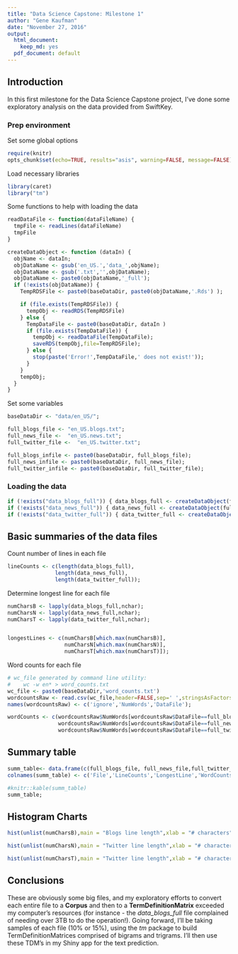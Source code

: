 ```yaml
---
title: "Data Science Capstone: Milestone 1"
author: "Gene Kaufman"
date: "November 27, 2016"
output:
  html_document:
    keep_md: yes
  pdf_document: default
---
```

## Introduction
In this first milestone for the Data Science Capstone project, I've done some exploratory analysis on the data provided from SwiftKey.

### Prep environment
Set some global options
```r
require(knitr)
opts_chunk$set(echo=TRUE, results="asis", warning=FALSE, message=FALSE)

```

Load necessary libraries
```r
library(caret)
library("tm")
```

Some functions to help with loading the data
```r
readDataFile <- function(dataFileName) {
  tmpFile <- readLines(dataFileName)
  tmpFile
}

createDataObject <- function (dataIn) {
  objName <- dataIn;
  objDataName <- gsub('en_US.','data_',objName);
  objDataName <- gsub('.txt','',objDataName);
  objDataName <- paste0(objDataName,'_full');
  if (!exists(objDataName)) {
    TempRDSFile <- paste0(baseDataDir, paste0(objDataName,'.Rds') );

    if (file.exists(TempRDSFile)) {
      tempObj <- readRDS(TempRDSFile)
    } else {
      TempDataFile <- paste0(baseDataDir, dataIn )
      if (file.exists(TempDataFile)) {
        tempObj <- readDataFile(TempDataFile);
        saveRDS(tempObj,file=TempRDSFile);
      } else {
        stop(paste('Error!',TempDataFile,' does not exist!'));
      }
    }
    tempObj;
  }
}

```

Set some variables
```r
baseDataDir <- "data/en_US/";

full_blogs_file <- "en_US.blogs.txt";
full_news_file <-  "en_US.news.txt";
full_twitter_file <-  "en_US.twitter.txt";

full_blogs_infile <- paste0(baseDataDir, full_blogs_file);
full_news_infile <- paste0(baseDataDir, full_news_file);
full_twitter_infile <- paste0(baseDataDir, full_twitter_file);

```

### Loading the data

```r
if (!exists("data_blogs_full")) { data_blogs_full <- createDataObject(full_blogs_file) };
if (!exists("data_news_full")) { data_news_full <- createDataObject(full_news_file) };
if (!exists("data_twitter_full")) { data_twitter_full <- createDataObject(full_twitter_file) };
```

## Basic summaries of the data files

Count number of lines in each file
```r
lineCounts <- c(length(data_blogs_full),
               length(data_news_full),
               length(data_twitter_full));
```

Determine longest line for each file
```r
numCharsB <- lapply(data_blogs_full,nchar);
numCharsN <- lapply(data_news_full,nchar);
numCharsT <- lapply(data_twitter_full,nchar);


longestLines <- c(numCharsB[which.max(numCharsB)],
                  numCharsN[which.max(numCharsN)],
                  numCharsT[which.max(numCharsT)]);
```

Word counts for each file
```r
# wc_file generated by command line utility:
#    wc -w en* > word_counts.txt
wc_file <- paste0(baseDataDir,'word_counts.txt')
wordcountsRaw <- read.csv(wc_file,header=FALSE,sep=' ',stringsAsFactors = FALSE)
names(wordcountsRaw) <- c('ignore','NumWords','DataFile');

wordCounts <- c(wordcountsRaw$NumWords[wordcountsRaw$DataFile==full_blogs_file],
                wordcountsRaw$NumWords[wordcountsRaw$DataFile==full_news_file],
                wordcountsRaw$NumWords[wordcountsRaw$DataFile==full_twitter_file]);

```
## Summary table
```r
summ_table<- data.frame(c(full_blogs_file, full_news_file,full_twitter_file),lineCounts,as.array(longestLines),wordCounts)
colnames(summ_table) <- c('File','LineCounts','LongestLine','WordCounts')
```

```r
#knitr::kable(summ_table)
summ_table;
```

## Histogram Charts
```r
hist(unlist(numCharsB),main = "Blogs line length",xlab = "# characters",col = "blue",xlim = c(0,1500),breaks=10000)

hist(unlist(numCharsN),main = "Twitter line length",xlab = "# characters",col = "green",xlim = c(0,1500),breaks=1000)

hist(unlist(numCharsT),main = "Twitter line length",xlab = "# characters",col = "red")
```

## Conclusions
These are obviously some big files, and my exploratory efforts to convert each entire file to a **Corpus** and then to a **TermDefinitionMatrix** exceeded my computer's resources (for instance - the *data_blogs_full* file complained of needing over 3TB to do the operation!). Going forward, I'll be taking samples of each file (10% or 15%), using the *tm* package to build TermDefinitionMatrices comprised of bigrams and trigrams. I'll then use these TDM's in my Shiny app for the text prediction.